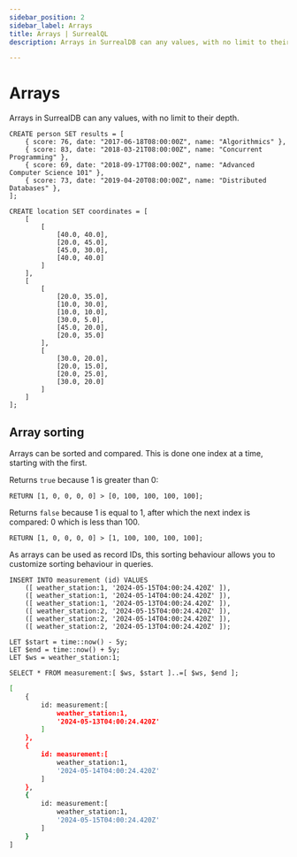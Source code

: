 ```yaml
---
sidebar_position: 2
sidebar_label: Arrays
title: Arrays | SurrealQL
description: Arrays in SurrealDB can any values, with no limit to their depth

---
```


# Arrays

Arrays in SurrealDB can any values, with no limit to their depth.

```surql
CREATE person SET results = [
	{ score: 76, date: "2017-06-18T08:00:00Z", name: "Algorithmics" },
	{ score: 83, date: "2018-03-21T08:00:00Z", name: "Concurrent Programming" },
	{ score: 69, date: "2018-09-17T08:00:00Z", name: "Advanced Computer Science 101" },
	{ score: 73, date: "2019-04-20T08:00:00Z", name: "Distributed Databases" },
];
```

```surql
CREATE location SET coordinates = [
	[
		[
			[40.0, 40.0],
			[20.0, 45.0],
			[45.0, 30.0],
			[40.0, 40.0]
		]
	], 
	[
		[
			[20.0, 35.0],
			[10.0, 30.0],
			[10.0, 10.0],
			[30.0, 5.0],
			[45.0, 20.0],
			[20.0, 35.0]
		],
		[
			[30.0, 20.0],
			[20.0, 15.0],
			[20.0, 25.0],
			[30.0, 20.0]
		]
	]
];
```

## Array sorting

Arrays can be sorted and compared. This is done one index at a time, starting with the first.

Returns `true` because 1 is greater than 0:

```surql
RETURN [1, 0, 0, 0, 0] > [0, 100, 100, 100, 100];
```

Returns `false` because 1 is equal to 1, after which the next index is compared: 0 which is less than 100.

```surql
RETURN [1, 0, 0, 0, 0] > [1, 100, 100, 100, 100];
```

As arrays can be used as record IDs, this sorting behaviour allows you to customize sorting behaviour in queries.

```surql
INSERT INTO measurement (id) VALUES
    ([ weather_station:1, '2024-05-15T04:00:24.420Z' ]),
    ([ weather_station:1, '2024-05-14T04:00:24.420Z' ]),
    ([ weather_station:1, '2024-05-13T04:00:24.420Z' ]),
    ([ weather_station:2, '2024-05-15T04:00:24.420Z' ]),
    ([ weather_station:2, '2024-05-14T04:00:24.420Z' ]),
    ([ weather_station:2, '2024-05-13T04:00:24.420Z' ]);

LET $start = time::now() - 5y;
LET $end = time::now() + 5y;
LET $ws = weather_station:1;

SELECT * FROM measurement:[ $ws, $start ]..=[ $ws, $end ];
```

```bash title="Response"
[
	{
		id: measurement:[
			weather_station:1,
			'2024-05-13T04:00:24.420Z'
		]
	},
	{
		id: measurement:[
			weather_station:1,
			'2024-05-14T04:00:24.420Z'
		]
	},
	{
		id: measurement:[
			weather_station:1,
			'2024-05-15T04:00:24.420Z'
		]
	}
]
```